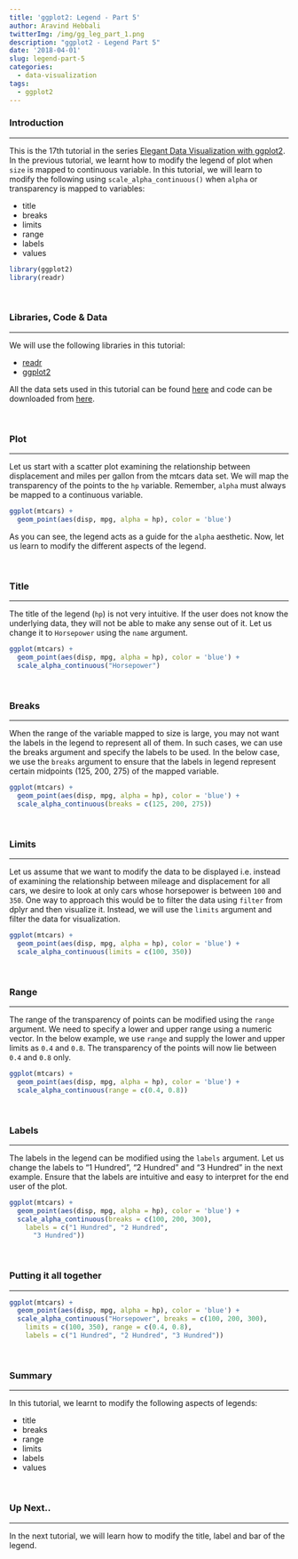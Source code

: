 ```yaml
---
title: 'ggplot2: Legend - Part 5'
author: Aravind Hebbali
twitterImg: /img/gg_leg_part_1.png
description: "ggplot2 - Legend Part 5"
date: '2018-04-01'
slug: legend-part-5
categories:
  - data-visualization
tags:
  - ggplot2
---
```


### Introduction

<hr>

This is the 17th tutorial in the series [Elegant Data Visualization with ggplot2](https://tutorials.rsquaredacademy.com/data-visualization/index.html). 
In the previous tutorial, we learnt how to modify the legend of plot when `size` is 
mapped to continuous variable. In this tutorial, we will learn to modify the 
following using `scale_alpha_continuous()` when `alpha` or transparency is 
mapped to variables:

- title
- breaks
- limits
- range
- labels
- values

```r
library(ggplot2)
library(readr)
```

<br>

### Libraries, Code & Data

<hr>

We will use the following libraries in this tutorial:

- [readr](http://readr.tidyverse.org/)
- [ggplot2](http://ggplot2.tidyverse.org/)

All the data sets used in this tutorial can be found [here](https://github.com/rsquaredacademy/datasets) and code can be downloaded from [here](https://gist.github.com/rsquaredacademy/ae9f6afd3c4818b3778ea008da7d2e92).

<br>

### Plot

<hr>

Let us start with a scatter plot examining the relationship between displacement
and miles per gallon from the mtcars data set. We will map the transparency of 
the points to the `hp` variable. Remember, `alpha` must always be mapped to a 
continuous variable.


```r
ggplot(mtcars) +
  geom_point(aes(disp, mpg, alpha = hp), color = 'blue')
```

As you can see, the legend acts as a guide for the `alpha` aesthetic. Now, let 
us learn to modify the different aspects of the legend.

<br>

### Title

<hr>

The title of the legend (`hp`) is not very intuitive. If the user does 
not know the underlying data, they will not be able to make any sense out of it. 
Let us change it to `Horsepower` using the `name` argument.

```r
ggplot(mtcars) +
  geom_point(aes(disp, mpg, alpha = hp), color = 'blue') +
  scale_alpha_continuous("Horsepower")
```

<br>

### Breaks

<hr>

When the range of the variable mapped to size is large, you may not 
want the labels in the legend to represent all of them. In such cases, we can 
use the breaks argument and specify the labels to be used. In the below case, 
we use the `breaks` argument to ensure that the labels in legend represent 
certain midpoints (125, 200, 275) of the mapped variable.

```r
ggplot(mtcars) +
  geom_point(aes(disp, mpg, alpha = hp), color = 'blue') +
  scale_alpha_continuous(breaks = c(125, 200, 275))
```

<br>

### Limits

<hr>

Let us assume that we want to modify the data to be displayed i.e. instead of 
examining the relationship between mileage and displacement for all cars, we 
desire to look at only cars whose horsepower is between `100` and `350`. 
One way to approach this would be to filter the data using `filter` from dplyr 
and then visualize it. Instead, we will use the `limits` argument and filter 
the data for visualization.


```r
ggplot(mtcars) +
  geom_point(aes(disp, mpg, alpha = hp), color = 'blue') +
  scale_alpha_continuous(limits = c(100, 350))
```

<br>

### Range

<hr>

The range of the transparency of points can be modified using the `range` 
argument. We need to specify a lower and upper range using a numeric vector. 
In the below example, we use `range` and supply the lower and upper limits as 
`0.4` and `0.8`. The transparency of the points will now lie between `0.4` and 
`0.8` only.

```r
ggplot(mtcars) +
  geom_point(aes(disp, mpg, alpha = hp), color = 'blue') +
  scale_alpha_continuous(range = c(0.4, 0.8))
```

<br>

### Labels

<hr>

The labels in the legend can be modified using the `labels` argument. Let us 
change the labels to "1 Hundred", "2 Hundred" and "3 Hundred" in the next example. 
Ensure that the labels are intuitive and easy to interpret for the end user of 
the plot.

```r
ggplot(mtcars) +
  geom_point(aes(disp, mpg, alpha = hp), color = 'blue') +
  scale_alpha_continuous(breaks = c(100, 200, 300),
    labels = c("1 Hundred", "2 Hundred", 
      "3 Hundred"))
```

<br>

### Putting it all together

<hr>

```r
ggplot(mtcars) +
  geom_point(aes(disp, mpg, alpha = hp), color = 'blue') +
  scale_alpha_continuous("Horsepower", breaks = c(100, 200, 300),
    limits = c(100, 350), range = c(0.4, 0.8),
    labels = c("1 Hundred", "2 Hundred", "3 Hundred"))
```

<br>

### Summary

<hr>

In this tutorial, we learnt to modify the following aspects of legends: 

- title
- breaks
- range
- limits
- labels
- values

<br>

### Up Next..

<hr>

In the next tutorial, we will learn how to modify the title, label and bar of the legend.

<br>